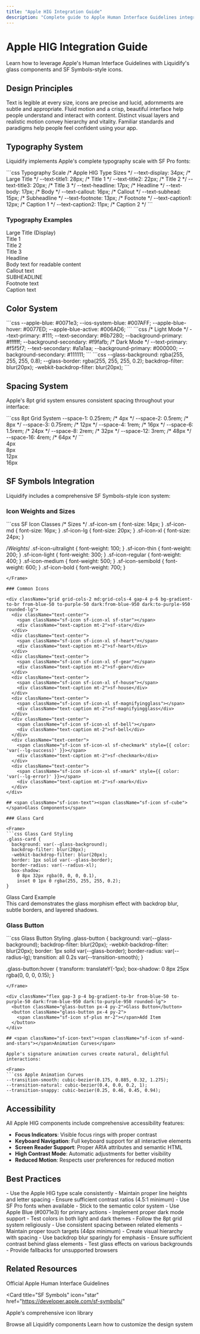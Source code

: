 ```yaml
---
title: "Apple HIG Integration Guide"
description: "Complete guide to Apple Human Interface Guidelines integration with glass components and SF Symbols"
---
```


# Apple HIG Integration Guide

<div className="text-title2 mb-6">
  Learn how to leverage Apple's Human Interface Guidelines with Liquidify's
  glass components and SF Symbols-style icons.
</div>

## <span className="sf-icon-text"><span className="sf-icon sf-star"></span>Design Principles</span>

<CardGroup cols={2}>
  <Card title="Clarity" icon="eye">
    Text is legible at every size, icons are precise and lucid, adornments are
    subtle and appropriate.
  </Card>

<Card title="Deference" icon="layers">
  Fluid motion and a crisp, beautiful interface help people understand and
  interact with content.
</Card>

<Card title="Depth" icon="cube">
  Distinct visual layers and realistic motion convey hierarchy and vitality.
</Card>

  <Card title="Consistency" icon="grid">
    Familiar standards and paradigms help people feel confident using your app.
  </Card>
</CardGroup>

## <span className="sf-icon-text"><span className="sf-icon sf-gear"></span>Typography System</span>

Liquidify implements Apple's complete typography scale with SF Pro fonts:

<Frame>
  ```css Typography Scale /* Apple HIG Type Sizes */ --text-display: 34px; /*
  Large Title */ --text-title1: 28px; /* Title 1 */ --text-title2: 22px; /*
  Title 2 */ --text-title3: 20px; /* Title 3 */ --text-headline: 17px; /*
  Headline */ --text-body: 17px; /* Body */ --text-callout: 16px; /* Callout */
  --text-subhead: 15px; /* Subheadline */ --text-footnote: 13px; /* Footnote */
  --text-caption1: 12px; /* Caption 1 */ --text-caption2: 11px; /* Caption 2 */
  ```
</Frame>

### Typography Examples

<div className="space-y-4 p-6 bg-gradient-to-br from-blue-50 to-purple-50 dark:from-blue-950 dark:to-purple-950 rounded-lg">
  <div className="text-display">Large Title (Display)</div>
  <div className="text-title1">Title 1</div>
  <div className="text-title2">Title 2</div>
  <div className="text-title3">Title 3</div>
  <div className="text-headline">Headline</div>
  <div className="text-body">Body text for readable content</div>
  <div className="text-callout">Callout text</div>
  <div className="text-subhead">SUBHEADLINE</div>
  <div className="text-footnote">Footnote text</div>
  <div className="text-caption">Caption text</div>
</div>

## <span className="sf-icon-text"><span className="sf-icon sf-paintbrush"></span>Color System</span>

<AccordionGroup>
  <Accordion title="Apple Brand Colors" icon="palette">
    ```css --apple-blue: #0071e3; --ios-system-blue: #007AFF;
    --apple-blue-hover: #0077ED; --apple-blue-active: #006AD6; ```
  </Accordion>

<Accordion title="Semantic Colors" icon="color-swatch">
  ```css /* Light Mode */ --text-primary: #111; --text-secondary: #6b7280;
  --background-primary: #ffffff; --background-secondary: #f9fafb; /* Dark Mode
  */ --text-primary: #f5f5f7; --text-secondary: #a1a1aa; --background-primary:
  #000000; --background-secondary: #111111; ```
</Accordion>

  <Accordion title="Glass Effects" icon="circle">
    ```css --glass-background: rgba(255, 255, 255, 0.8); --glass-border:
    rgba(255, 255, 255, 0.2); backdrop-filter: blur(20px);
    -webkit-backdrop-filter: blur(20px); ```
  </Accordion>
</AccordionGroup>

## <span className="sf-icon-text"><span className="sf-icon sf-grid"></span>Spacing System</span>

Apple's 8pt grid system ensures consistent spacing throughout your interface:

<Frame>
  ```css 8pt Grid System --space-1: 0.25rem; /* 4px */ --space-2: 0.5rem; /* 8px
  */ --space-3: 0.75rem; /* 12px */ --space-4: 1rem; /* 16px */ --space-6:
  1.5rem; /* 24px */ --space-8: 2rem; /* 32px */ --space-12: 3rem; /* 48px */
  --space-16: 4rem; /* 64px */ ```
</Frame>

<div className="grid grid-cols-4 gap-4 p-6 bg-gradient-to-br from-blue-50 to-purple-50 dark:from-blue-950 dark:to-purple-950 rounded-lg">
  <div className="bg-liquid-accent h-1" style={{ width: "4px" }}></div>
  <div className="bg-liquid-accent h-2" style={{ width: "8px" }}></div>
  <div className="bg-liquid-accent h-3" style={{ width: "12px" }}></div>
  <div className="bg-liquid-accent h-4" style={{ width: "16px" }}></div>
  <div className="text-caption">4px</div>
  <div className="text-caption">8px</div>
  <div className="text-caption">12px</div>
  <div className="text-caption">16px</div>
</div>

## <span className="sf-icon-text"><span className="sf-icon sf-star-fill"></span>SF Symbols Integration</span>

Liquidify includes a comprehensive SF Symbols-style icon system:

### Icon Weights and Sizes

<Frame>
```css SF Icon Classes
/* Sizes */
.sf-icon-sm { font-size: 14px; }
.sf-icon-md { font-size: 16px; }
.sf-icon-lg { font-size: 20px; }
.sf-icon-xl { font-size: 24px; }

/_Weights_/
.sf-icon-ultralight { font-weight: 100; }
.sf-icon-thin { font-weight: 200; }
.sf-icon-light { font-weight: 300; }
.sf-icon-regular { font-weight: 400; }
.sf-icon-medium { font-weight: 500; }
.sf-icon-semibold { font-weight: 600; }
.sf-icon-bold { font-weight: 700; }

````
</Frame>

### Common Icons

<div className="grid grid-cols-2 md:grid-cols-4 gap-4 p-6 bg-gradient-to-br from-blue-50 to-purple-50 dark:from-blue-950 dark:to-purple-950 rounded-lg">
  <div className="text-center">
    <span className="sf-icon sf-icon-xl sf-star"></span>
    <div className="text-caption mt-2">sf-star</div>
  </div>
  <div className="text-center">
    <span className="sf-icon sf-icon-xl sf-heart"></span>
    <div className="text-caption mt-2">sf-heart</div>
  </div>
  <div className="text-center">
    <span className="sf-icon sf-icon-xl sf-gear"></span>
    <div className="text-caption mt-2">sf-gear</div>
  </div>
  <div className="text-center">
    <span className="sf-icon sf-icon-xl sf-house"></span>
    <div className="text-caption mt-2">sf-house</div>
  </div>
  <div className="text-center">
    <span className="sf-icon sf-icon-xl sf-magnifyingglass"></span>
    <div className="text-caption mt-2">sf-magnifyingglass</div>
  </div>
  <div className="text-center">
    <span className="sf-icon sf-icon-xl sf-bell"></span>
    <div className="text-caption mt-2">sf-bell</div>
  </div>
  <div className="text-center">
    <span className="sf-icon sf-icon-xl sf-checkmark" style={{ color: 'var(--lg-success)' }}></span>
    <div className="text-caption mt-2">sf-checkmark</div>
  </div>
  <div className="text-center">
    <span className="sf-icon sf-icon-xl sf-xmark" style={{ color: 'var(--lg-error)' }}></span>
    <div className="text-caption mt-2">sf-xmark</div>
  </div>
</div>

## <span className="sf-icon-text"><span className="sf-icon sf-cube"></span>Glass Components</span>

### Glass Card

<Frame>
```css Glass Card Styling
.glass-card {
  background: var(--glass-background);
  backdrop-filter: blur(20px);
  -webkit-backdrop-filter: blur(20px);
  border: 1px solid var(--glass-border);
  border-radius: var(--radius-xl);
  box-shadow:
    0 8px 32px rgba(0, 0, 0, 0.1),
    inset 0 1px 0 rgba(255, 255, 255, 0.2);
}
````

</Frame>

<div className="glass-card p-6 my-4">
  <div className="mintlify-card-title">
    <span
      className="sf-icon sf-star"
      style={{ color: "var(--liquid-primary)" }}
    ></span>
    Glass Card Example
  </div>
  <div className="mintlify-card-description mt-2">
    This card demonstrates the glass morphism effect with backdrop blur, subtle
    borders, and layered shadows.
  </div>
</div>

### Glass Button

<Frame>
```css Glass Button Styling
.glass-button {
  background: var(--glass-background);
  backdrop-filter: blur(20px);
  -webkit-backdrop-filter: blur(20px);
  border: 1px solid var(--glass-border);
  border-radius: var(--radius-lg);
  transition: all 0.2s var(--transition-smooth);
}

.glass-button:hover {
transform: translateY(-1px);
box-shadow: 0 8px 25px rgba(0, 0, 0, 0.15);
}

````
</Frame>

<div className="flex gap-3 p-4 bg-gradient-to-br from-blue-50 to-purple-50 dark:from-blue-950 dark:to-purple-950 rounded-lg">
  <button className="glass-button px-4 py-2">Glass Button</button>
  <button className="glass-button px-4 py-2">
    <span className="sf-icon sf-plus mr-2"></span>Add Item
  </button>
</div>

## <span className="sf-icon-text"><span className="sf-icon sf-wand-and-stars"></span>Animation Curves</span>

Apple's signature animation curves create natural, delightful interactions:

<Frame>
```css Apple Animation Curves
--transition-smooth: cubic-bezier(0.175, 0.885, 0.32, 1.275);
--transition-natural: cubic-bezier(0.4, 0.0, 0.2, 1);
--transition-snappy: cubic-bezier(0.25, 0.46, 0.45, 0.94);
````

</Frame>

## <span className="sf-icon-text"><span className="sf-icon sf-accessibility"></span>Accessibility</span>

<Check>
  All Apple HIG components include comprehensive accessibility features:
</Check>

- **Focus Indicators**: Visible focus rings with proper contrast
- **Keyboard Navigation**: Full keyboard support for all interactive elements
- **Screen Reader Support**: Proper ARIA attributes and semantic HTML
- **High Contrast Mode**: Automatic adjustments for better visibility
- **Reduced Motion**: Respects user preferences for reduced motion

## <span className="sf-icon-text"><span className="sf-icon sf-book"></span>Best Practices</span>

<AccordionGroup>
  <Accordion title="Typography" icon="text">
    - Use the Apple HIG type scale consistently - Maintain proper line heights
    and letter spacing - Ensure sufficient contrast ratios (4.5:1 minimum) - Use
    SF Pro fonts when available
  </Accordion>

<Accordion title="Color Usage" icon="palette">
  - Stick to the semantic color system - Use Apple Blue (#0071e3) for primary
  actions - Implement proper dark mode support - Test colors in both light and
  dark themes
</Accordion>

<Accordion title="Spacing" icon="grid">
  - Follow the 8pt grid system religiously - Use consistent spacing between
  related elements - Maintain proper touch targets (44px minimum) - Create
  visual hierarchy with spacing
</Accordion>

  <Accordion title="Glass Effects" icon="circle">
    - Use backdrop blur sparingly for emphasis - Ensure sufficient contrast
    behind glass elements - Test glass effects on various backgrounds - Provide
    fallbacks for unsupported browsers
  </Accordion>
</AccordionGroup>

## <span className="sf-icon-text"><span className="sf-icon sf-link"></span>Related Resources</span>

<CardGroup cols={2}>
  <Card
    title="Apple HIG Documentation"
    icon="book"
    href="https://developer.apple.com/design/human-interface-guidelines/"
  >
    Official Apple Human Interface Guidelines
  </Card>

<Card
  title="SF Symbols"
  icon="star"
  href="https://developer.apple.com/sf-symbols/"
>
  Apple's comprehensive icon library
</Card>

<Card title="Component Library" icon="grid" href="/components/glass-button">
  Browse all Liquidify components
</Card>

  <Card title="Theming Guide" icon="palette" href="/guides/theming">
    Learn how to customize the design system
  </Card>
</CardGroup>
